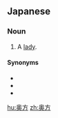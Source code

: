 ==Japanese==
{{ja-kanjitab|奥|方}}

===Noun===
{{ja-noun|おうほう}}

# A [[lady]].

====Synonyms====
* {{ja-r|姫|ひめ}}
* {{ja-r|夫人|ふじん}}
* {{ja-r|レディ}}

[[hu:奥方]]
[[zh:奥方]]